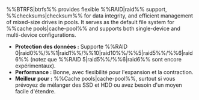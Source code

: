 %%BTRFS|btrfs%% provides flexible %%RAID|raid%% support, %%checksums|checksum%% for data integrity, and efficient management of mixed-size drives in pools. It serves as the default file system for %%cache pools|cache-pool%% and supports both single-device and multi-device configurations.

- **Protection des données :** Supporte %%RAID 0|raid0%%/%%1|raid1%%/%%10|raid10%%/%%5|raid5%%/%%6|raid6%% (notez que %%RAID 5|raid5%%/%%6|raid6%% sont encore expérimentaux).
- **Performance :** Bonne, avec flexibilité pour l'expansion et la contraction.
- **Meilleur pour :** %%Cache pools|cache-pool%%, surtout si vous prévoyez de mélanger des SSD et HDD ou avez besoin d'un moyen facile d'étendre.
